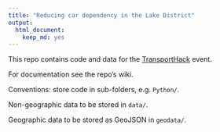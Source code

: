 ```yaml
---
title: "Reducing car dependency in the Lake District"
output:
  html_document:
    keep_md: yes
---
```


This repo contains code and data for the [TransportHack](http://www.landor.co.uk/smartertravel/2016/hackathon.php) event.

For documentation see the repo's wiki.

Conventions: store code in sub-folders, e.g. `Python/`.

Non-geographic data to be stored in `data/`.

Geographic data to be stored as GeoJSON in `geodata/`.

